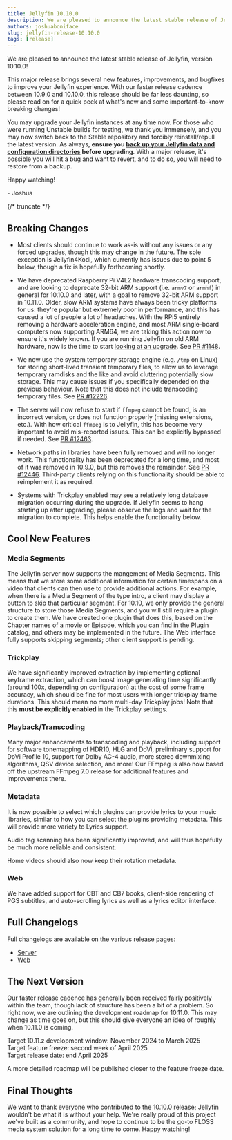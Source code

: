 ```yaml
---
title: Jellyfin 10.10.0
description: We are pleased to announce the latest stable release of Jellyfin, version 10.10.0!
authors: joshuaboniface
slug: jellyfin-release-10.10.0
tags: [release]
---
```


We are pleased to announce the latest stable release of Jellyfin, version 10.10.0!

This major release brings several new features, improvements, and bugfixes to improve your Jellyfin experience. With our faster release cadence between 10.9.0 and 10.10.0, this release should be far less daunting, so please read on for a quick peek at what's new and some important-to-know breaking changes!

You may upgrade your Jellyfin instances at any time now. For those who were running Unstable builds for testing, we thank you immensely, and you may now switch back to the Stable repository and forcibly reinstall/repull the latest version. As always, **ensure you [back up your Jellyfin data and configuration directories](/docs/general/testing/upgrades#make-backups) before upgrading**. With a major release, it's possible you will hit a bug and want to revert, and to do so, you will need to restore from a backup.

Happy watching!

\- Joshua

{/* truncate */}

## Breaking Changes

* Most clients should continue to work as-is without any issues or any forced upgrades, though this may change in the future. The sole exception is Jellyfin4Kodi, which currently has issues due to point 5 below, though a fix is hopefully forthcoming shortly.

* We have deprecated Raspberry Pi V4L2 hardware transcoding support, and are looking to deprecate 32-bit ARM support (i.e. `armv7` or `armhf`) in general for 10.10.0 and later, with a goal to remove 32-bit ARM support in 10.11.0. Older, slow ARM systems have always been tricky platforms for us: they're popular but extremely poor in performance, and this has caused a lot of people a lot of headaches. With the RPi5 entirely removing a hardware acceleration engine, and most ARM single-board computers now supporting ARM64, we are taking this action now to ensure it's widely known.  If you are running Jellyfin on old ARM hardware, now is the time to start [looking at an upgrade](https://jellyfin.org/docs/general/administration/hardware-selection). See [PR #1148](https://github.com/jellyfin/jellyfin.org/pull/1148).

* We now use the system temporary storage engine (e.g. `/tmp` on Linux) for storing short-lived transient temporary files, to allow us to leverage temporary ramdisks and the like and avoid cluttering potentially slow storage. This may cause issues if you specifically depended on the previous behaviour. Note that this does not include transcoding temporary files. See [PR #12226](https://github.com/jellyfin/jellyfin/pull/12226).

* The server will now refuse to start if `ffmpeg` cannot be found, is an incorrect version, or does not function properly (missing extensions, etc.). With how critical `ffmpeg` is to Jellyfin, this has become very important to avoid mis-reported issues. This can be explicitly bypassed if needed. See [PR #12463](https://github.com/jellyfin/jellyfin/pull/12463).

* Network paths in libraries have been fully removed and will no longer work. This functionality has been deprecated for a long time, and most of it was removed in 10.9.0, but this removes the remainder. See [PR #12446](https://github.com/jellyfin/jellyfin/pull/12446). Third-party clients relying on this functionality should be able to reimplement it as required.

* Systems with Trickplay enabled may see a relatively long database migration occurring during the upgrade. If Jellyfin seems to hang starting up after upgrading, please observe the logs and wait for the migration to complete. This helps enable the functionality below.

## Cool New Features

### Media Segments

The Jellyfin server now supports the mangement of Media Segments. This means that we store some additional information for certain timespans on a video that clients can then use to provide additional actions. For example, when there is a Media Segment of the type intro, a client may display a button to skip that particular segment. For 10.10, we only provide the general structure to store those Media Segments, and you will still require a plugin to create them. We have created one plugin that does this, based on the Chapter names of a movie or Episode, which you can find in the Plugin catalog, and others may be implemented in the future. The Web interface fully supports skipping segments; other client support is pending.

### Trickplay

We have significantly improved extraction by implementing optional keyframe extraction, which can boost image generating time significantly (around 100x, depending on configuration) at the cost of some frame accuracy, which should be fine for most users with longer trickplay frame durations. This should mean no more multi-day Trickplay jobs! Note that this **must be explicitly enabled** in the Trickplay settings.

### Playback/Transcoding

Many major enhancements to transcoding and playback, including support for software tonemapping of HDR10, HLG and DoVi, preliminary support for DoVi Profile 10, support for Dolby AC-4 audio, more stereo downmixing algorithms, QSV device selection, and more! Our FFmpeg is also now based off the upstream FFmpeg 7.0 release for additional features and improvements there.

### Metadata

It is now possible to select which plugins can provide lyrics to your music libraries, similar to how you can select the plugins providing metadata. This will provide more variety to Lyrics support.

Audio tag scanning has been significantly improved, and will thus hopefully be much more reliable and consistent. 

Home videos should also now keep their rotation metadata.

### Web

We have added support for CBT and CB7 books, client-side rendering of PGS subtitles, and auto-scrolling lyrics as well as a lyrics editor interface.

## Full Changelogs

Full changelogs are available on the various release pages:

* [Server](https://github.com/jellyfin/jellyfin/releases/tag/v10.10.0)
* [Web](https://github.com/jellyfin/jellyfin-web/releases/tag/v10.10.0)

## The Next Version

Our faster release cadence has generally been received fairly positively within the team, though lack of structure has been a bit of a problem. So right now, we are outlining the development roadmap for 10.11.0. This may change as time goes on, but this should give everyone an idea of roughly when 10.11.0 is coming.

Target 10.11.z development window: November 2024 to March 2025  
Target feature freeze: second week of April 2025  
Target release date: end April 2025  

A more detailed roadmap will be published closer to the feature freeze date.

## Final Thoughts

We want to thank everyone who contributed to the 10.10.0 release; Jellyfin wouldn't be what it is without your help. We're really proud of this project we've built as a community, and hope to continue to be the go-to FLOSS media system solution for a long time to come. Happy watching!
